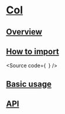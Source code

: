 

<Meta of={Stories} />

# [Col](#col)

## [Overview](#overview)

## [How to import](#how-to-import)

<Source
  code={`
`}
/>

## [Basic usage](#basic-usage)

<Canvas of={Stories.Base} />

## [API](#api)

<ArgTypes of={Stories} />
